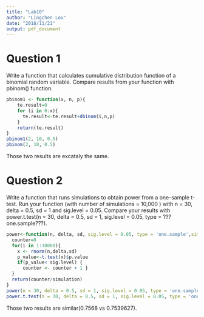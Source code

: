 ```yaml
---
title: "Lab10"
author: "Lingchen Lou"
date: "2018/11/21"
output: pdf_document
---
```

# Question 1

Write a function that calculates cumulative distribution function of a binomial random variable. Compare results from your function with pbinom() function.

```r
pbinom1 <- function(x, n, p){
    te.result=0
    for (i in 0:x){
      te.result<-te.result+dbinom(i,n,p)
    }
    return(te.result)
}
pbinom1(2, 10, 0.5)
pbinom(2, 10, 0.5)

```
Those two results are excataly the same.

# Question 2

Write a function that runs simulations to obtain power from a one-sample t-test. Run your function (with number of simulations = 10,000 ) with n = 30, delta = 0.5, sd = 1 and sig.level = 0.05. Compare your results with power.t.test(n = 30, delta = 0.5, sd = 1, sig.level = 0.05, type = ???one.sample???).

```r
power<-function(n, delta, sd, sig.level = 0.05, type = 'one.sample',simulation=10000){
  counter=0
  for(i in 1:10000){
    x <- rnorm(n,delta,sd)
    p_value<-t.test(x)$p.value
    if(p_value< sig.level) {
      counter <- counter + 1 }
  }
  return(counter/simulation)
}
power(n = 30, delta = 0.5, sd = 1, sig.level = 0.05, type = 'one.sample')
power.t.test(n = 30, delta = 0.5, sd = 1, sig.level = 0.05, type = 'one.sample')$power
```
Those two results are similar(0.7568 vs 0.7539627).